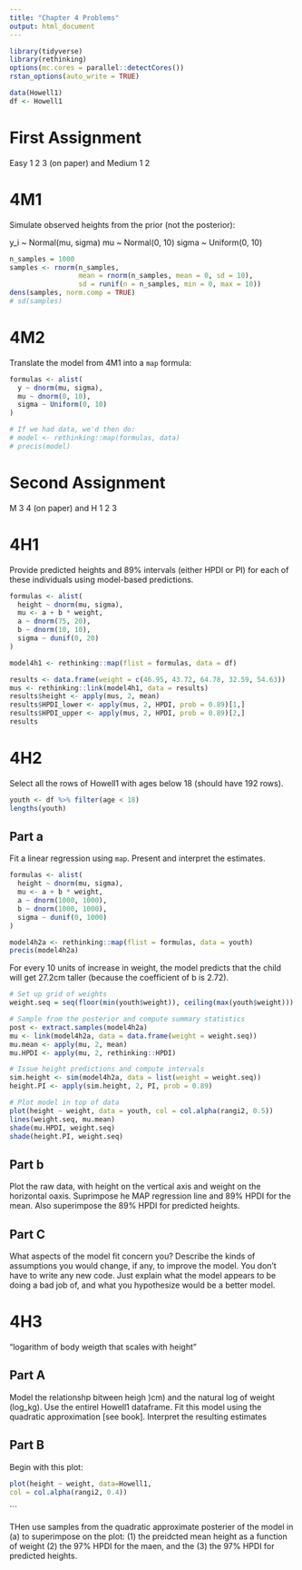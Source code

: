 ```yaml
---
title: "Chapter 4 Problems"
output: html_document
---
```


```r
library(tidyverse)
library(rethinking)
options(mc.cores = parallel::detectCores())
rstan_options(auto_write = TRUE)

data(Howell1)
df <- Howell1
```

# First Assignment

Easy 1 2 3 (on paper) and Medium 1 2

# 4M1

Simulate observed heights from the prior (not the posterior): 

y_i ~ Normal(mu, sigma)
mu ~ Normal(0, 10)
sigma ~ Uniform(0, 10)

```r
n_samples = 1000
samples <- rnorm(n_samples,
                 mean = rnorm(n_samples, mean = 0, sd = 10),
                 sd = runif(n = n_samples, min = 0, max = 10))
dens(samples, norm.comp = TRUE)
# sd(samples)
```

# 4M2

Translate the model from 4M1 into a `map` formula:

```r
formulas <- alist(
  y ~ dnorm(mu, sigma), 
  mu ~ dnorm(0, 10),
  sigma ~ Uniform(0, 10)
)

# If we had data, we'd then do: 
# model <- rethinking::map(formulas, data)
# precis(model)
```

# Second Assignment

M 3 4 (on paper) and H 1 2 3

# 4H1

Provide predicted heights and 89% intervals (either HPDI or PI) for each of these individuals using model-based predictions. 


```r

formulas <- alist(
  height ~ dnorm(mu, sigma),
  mu <- a + b * weight,
  a ~ dnorm(75, 20),
  b ~ dnorm(10, 10), 
  sigma ~ dunif(0, 20)
)

model4h1 <- rethinking::map(flist = formulas, data = df)

results <- data.frame(weight = c(46.95, 43.72, 64.78, 32.59, 54.63))
mus <- rethinking::link(model4h1, data = results)
results$height <- apply(mus, 2, mean)
results$HPDI_lower <- apply(mus, 2, HPDI, prob = 0.89)[1,]
results$HPDI_upper <- apply(mus, 2, HPDI, prob = 0.89)[2,]
results
```

# 4H2

Select all the rows of Howell1 with ages below 18 (should have 192 rows). 

```r
youth <- df %>% filter(age < 18)
lengths(youth)
```


## Part a

Fit a linear regression using `map`. Present and interpret the estimates. 

```r
formulas <- alist(
  height ~ dnorm(mu, sigma),
  mu <- a + b * weight,
  a ~ dnorm(1000, 1000),
  b ~ dnorm(1000, 1000),
  sigma ~ dunif(0, 1000)
)

model4h2a <- rethinking::map(flist = formulas, data = youth)
precis(model4h2a)
```

For every 10 units of increase in weight, the model predicts that the child will get 27.2cm taller (because the coefficient of b is 2.72). 

```r

# Set up grid of weights
weight.seq = seq(floor(min(youth$weight)), ceiling(max(youth$weight)))

# Sample from the posterior and compute summary statistics
post <- extract.samples(model4h2a)
mu <- link(model4h2a, data = data.frame(weight = weight.seq))
mu.mean <- apply(mu, 2, mean)
mu.HPDI <- apply(mu, 2, rethinking::HPDI)

# Issue height predictions and compute intervals
sim.height <- sim(model4h2a, data = list(weight = weight.seq))
height.PI <- apply(sim.height, 2, PI, prob = 0.89)

# Plot model in top of data
plot(height ~ weight, data = youth, col = col.alpha(rangi2, 0.5))
lines(weight.seq, mu.mean)
shade(mu.HPDI, weight.seq)
shade(height.PI, weight.seq)
```


## Part b

Plot the raw data, with height on the vertical axis and weight on the horizontal oaxis. Suprimpose he MAP regression line and 89% HPDI for the mean. Also superimpose the 89% HPDI for predicted heights.

## Part C

What aspects of the model fit concern you? Describe the kinds of assumptions you would change, if any, to improve the model. You don't have to write any new code. Just explain what the model appears to be doing a bad job of, and what you hypothesize would be a better model.

# 4H3

"logarithm of body weigth that scales with height"

## Part A

Model the relationshp bitween heigh )cm) and the natural log of weight (log_kg). Use the entirel Howell1 dataframe. Fit this model using the quadratic approximation [see book]. Interpret the resulting estimates

## Part B

Begin with this plot: 

```r

plot(height ~ weight, data=Howell1, 
col = col.alpha(rangi2, 0.4))
```
```

THen use samples from the quadratic approximate posterier of the model in (a) to superimpose on the plot: (1) the preidcted mean height as a function of weight (2) the 97% HPDI for the maen, and the (3) the 97% HPDI for predicted heights. 